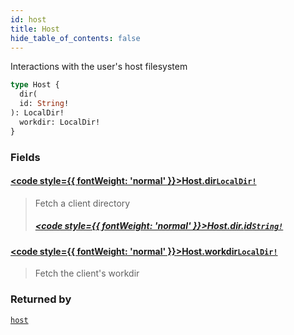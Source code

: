 ```yaml
---
id: host
title: Host
hide_table_of_contents: false
---
```








Interactions with the user's host filesystem

```graphql
type Host {
  dir(
  id: String!
): LocalDir!
  workdir: LocalDir!
}
```


### Fields

#### [<code style={{ fontWeight: 'normal' }}>Host.<b>dir</b></code>](#)<Bullet />[`LocalDir!`](/reference/api/objects/local-dir) <Badge class="secondary" text="non-null"/> <Badge class="secondary" text="object"/>
> Fetch a client directory
> ##### [<code style={{ fontWeight: 'normal' }}>Host.dir.<b>id</b></code>](#)<Bullet />[`String!`](/reference/api/scalars/string) <Badge class="secondary" text="non-null"/> <Badge class="secondary" text="scalar"/>
> 
> 

#### [<code style={{ fontWeight: 'normal' }}>Host.<b>workdir</b></code>](#)<Bullet />[`LocalDir!`](/reference/api/objects/local-dir) <Badge class="secondary" text="non-null"/> <Badge class="secondary" text="object"/>
> Fetch the client's workdir
> 



### Returned by

[`host`](/reference/api/queries/host)  <Badge class="secondary" text="query"/>




